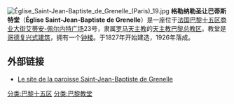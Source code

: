 [[File:Église_Saint-Jean-Baptiste_de_Grenelle_(Paris)_19.jpg|thumb]]
'''格勒纳勒圣让巴蒂斯特堂'''（'''Église Saint-Jean-Baptiste de Grenelle'''）是一座位于[[法国|法国]][[巴黎十五区|巴黎十五区]][[商业大街_(巴黎)|商业大街]][[艾蒂安-佩尔内特广场|艾蒂安-佩尔内特广场]]23号，隶属[[罗马天主教|罗马天主教]]的[[天主教巴黎总教区|天主教巴黎总教区]]。教堂是[[哥德复兴式建筑|哥德复兴式建筑]]，拥有一个[[钟楼_(西式)|钟楼]]。于1827年开始建造，1926年落成。
==外部链接==
* [http://www.sjbg.org/ Le site de la paroisse Saint-Jean-Baptiste de Grenelle] {{Wayback|url=http://www.sjbg.org/ |date=20210304131119 }}
{{commonscat|Église Saint-Jean-Baptiste de Grenelle (Paris)}}

{{宗教小作品}}
[[分类:巴黎十五区|分类:巴黎十五区]]
[[分类:巴黎教堂|分类:巴黎教堂]]